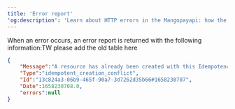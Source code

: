 ```yaml
---
title: 'Error report'  
'og:description': 'Learn about HTTP errors in the Mangopayapi: how the error report is structured and what information it provides to help you debug your integration.'  
---
```


When an error occurs, an error report is returned with the following information:TW please add the old table here

```json Error report example (JSON)
{
    "Message":"A resource has already been created with this Idempotency Key",
    "Type":"idempotent_creation_conflict",
    "Id":"13c824a3-06b9-465f-90a7-3d7262d35b66#1658230707",
    "Date":1658230708.0,
    "errors":null
}
```